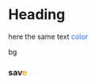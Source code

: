 # Heading 

here the same text <span style="color: rgb(37, 99, 235);">color</span>

<mark data-color="var(--novel-highlight-green)" style="background-color: var(--novel-highlight-green); color: inherit;">bg</mark>

### sav<span style="color: rgb(255, 165, 0);">e</span>

